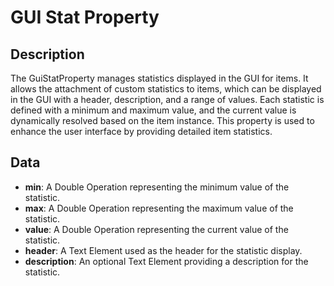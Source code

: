 # GUI Stat Property

## Description

  
The GuiStatProperty manages statistics displayed in the GUI for items. It allows the attachment of custom statisticsto items, which can be displayed in the GUI with a header, description, and a range of values. Each statistic is definedwith a minimum and maximum value, and the current value is dynamically resolved based on the item instance.This property is used to enhance the user interface by providing detailed item statistics.

## Data

- **min**:  A Double Operation representing the minimum value of the statistic.
- **max**:  A Double Operation representing the maximum value of the statistic.
- **value**:  A Double Operation representing the current value of the statistic.
- **header**:  A Text Element used as the header for the statistic display.
- **description**:  An optional Text Element providing a description for the statistic.

